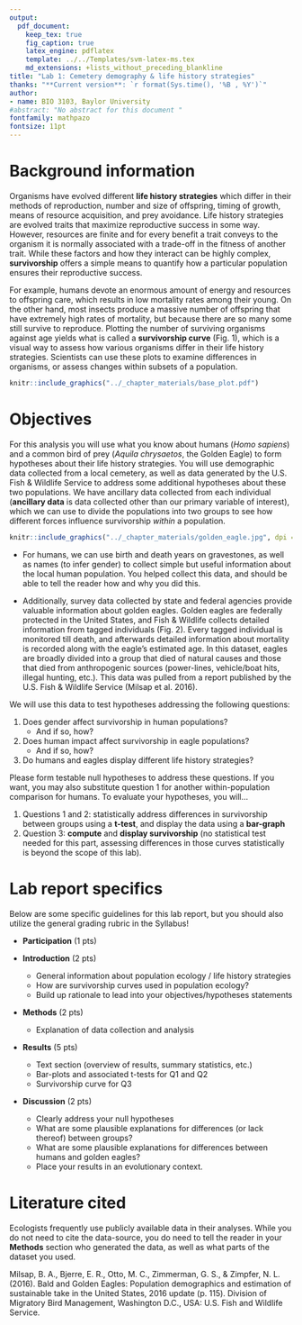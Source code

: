 ```yaml
---
output: 
  pdf_document:
    keep_tex: true
    fig_caption: true
    latex_engine: pdflatex
    template: ../../Templates/svm-latex-ms.tex
    md_extensions: +lists_without_preceding_blankline
title: "Lab 1: Cemetery demography & life history strategies"
thanks: "**Current version**: `r format(Sys.time(), '%B , %Y')`"
author:
- name: BIO 3103, Baylor University
#abstract: "No abstract for this document "
fontfamily: mathpazo
fontsize: 11pt
---
```



# Background information

Organisms have evolved different **life history strategies** which differ in their methods of reproduction, number and size of offspring, timing of growth, means of resource acquisition, and prey avoidance. Life history strategies are evolved traits that maximize reproductive success in some way. However, resources are finite and for every benefit a trait conveys to the organism it is normally associated with a trade-off in the fitness of another trait. While these factors and how they interact can be highly complex, **survivorship** offers a simple means to quantify how a particular population ensures their reproductive success.

For example, humans devote an enormous amount of energy and resources to offspring care, which results in low mortality rates among their young. On the other hand, most insects produce a massive number of offspring that have extremely high rates of mortality, but because there are so many some still survive to reproduce. Plotting the number of surviving organisms against age yields what is called a **survivorship curve** (Fig. 1), which is a visual way to assess how various organisms differ in their life history strategies. Scientists can use these plots to examine differences in organisms, or assess changes within subsets of a population.


```r
knitr::include_graphics("../_chapter_materials/base_plot.pdf")
```

# Objectives

For this analysis you will use what you know about humans (*Homo sapiens*) and a common bird of prey (*Aquila chrysaetos*, the Golden Eagle) to form hypotheses about their life history strategies. You will use demographic data collected from a local cemetery, as well as data generated by the U.S. Fish & Wildlife Service to address some additional hypotheses about these two populations. We have ancillary data collected from each individual (**ancillary data** is data collected other than our primary variable of interest), which we can use to divide the populations into two groups to see how different forces influence survivorship *within* a population.

```r
knitr::include_graphics("../_chapter_materials/golden_eagle.jpg", dpi = NA)
```

+ For humans, we can use birth and death years on gravestones, as well as names (to infer gender) to collect simple but useful information about the local human population. You helped collect this data, and should be able to tell the reader how and why you did this.

+ Additionally, survey data collected by state and federal agencies provide valuable information about golden eagles. Golden eagles are federally protected in the United States, and Fish & Wildlife collects detailed information from tagged individuals (Fig. 2). Every tagged individual is monitored till death, and afterwards detailed information about mortality is recorded along with the eagle's estimated age. In this dataset, eagles are broadly divided into a group that died of natural causes and those that died from anthropogenic sources (power-lines, vehicle/boat hits, illegal hunting, etc.). This data was pulled from a report published by the U.S. Fish & Wildlife Service (Milsap et al. 2016). 

\pagebreak

We will use this data to test hypotheses addressing the following questions:

1. Does gender affect survivorship in human populations?
    * And if so, how?
2. Does human impact affect survivorship in eagle populations?
    * And if so, how?
3. Do humans and eagles display different life history strategies?
  
Please form testable null hypotheses to address these questions. If you want, you may also substitute question 1 for another within-population comparison for humans. To evaluate your hypotheses, you will...

1. Questions 1 and 2: statistically address differences in survivorship between groups using a **t-test**, and display the data using a **bar-graph**
2. Question 3: **compute** and **display survivorship** (no statistical test needed for this part, assessing differences in those curves statistically is beyond the scope of this lab).

\pagebreak

# Lab report specifics

Below are some specific guidelines for this lab report, but you should also utilize the general grading rubric in the Syllabus!

* **Participation** (1 pts)

* **Introduction** (2 pts)
    * General information about population ecology / life history strategies
    * How are survivorship curves used in population ecology?
    * Build up rationale to lead into your objectives/hypotheses statements
    
* **Methods** (2 pts)
    * Explanation of data collection and analysis
    
* **Results** (5 pts)
    * Text section (overview of results, summary statistics, etc.)
    * Bar-plots and associated t-tests for Q1 and Q2
    * Survivorship curve for Q3
    
* **Discussion** (2 pts)
    * Clearly address your null hypotheses
    * What are some plausible explanations for differences (or lack thereof) between groups?
    * What are some plausible explanations for differences between humans and golden eagles?
    * Place your results in an evolutionary context.

\medskip


# Literature cited

Ecologists frequently use publicly available data in their analyses. While you do not need to cite the data-source, you do need to tell the reader in your **Methods** section who generated the data, as well as what parts of the dataset you used.

\medskip

Milsap, B. A., Bjerre, E. R., Otto, M. C., Zimmerman, G. S., & Zimpfer, N. L. (2016). Bald and Golden Eagles: Population demographics and estimation of sustainable take in the United States, 2016 update (p. 115). Division of Migratory Bird Management, Washington D.C., USA: U.S. Fish and Wildlife Service.
